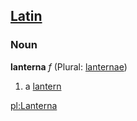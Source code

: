 ==[[Latin]]==
===Noun===
'''lanterna''' ''f'' (Plural: [[lanternae]])

#a [[lantern]]

[[pl:Lanterna]]